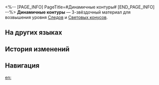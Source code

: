 <%-- [PAGE_INFO]
PageTitle=#Динамичные контуры#
[END_PAGE_INFO] --%>
{{Предмет Инфобокс
|id          = 110202
|Изображение = Предмет Динамичные контуры.png
|Тип         = Материал Следов
|Тип2        = Материал возвышения Светового конуса
|Инвентарь   = Материалы улучшения
|Редкость    = 3
|Эффект      = 
|Описание    = Контурный рисунок Часика, изображающий очертания грёзы. Можно использовать для среднего повышения уровня Следов персонажей {{Цвет|Выделенный|Пути Эрудиции}}.
|Источник1   = [[Чашелист (багровый): Бутон Эрудиции (undefined)]]
|Источник2   = [[Универсальная машина для синтеза: Синтез материалов]]
|Источник3   = [[Неугасаемый пепел]]
|Источник4   = [[Универсальная машина для синтеза: Обмен материалов]]
}}
{{Описание|Без ненужных штрихов изображения Часика выглядят гораздо лучше. Мудрость аниматоров отчётливо прослеживается в каждом кадре танца Часика.<br /><br />''«Тик-так, тик-так! Так держать, друг мой!»''}}
'''Динамичные контуры''' — 3-звёздочный материал для возвышения уровня [[Следы|Следов]] и [[Световые конусы|Световых конусов]].

==На других языках==
{{На других языках
|en   = Dynamic Outlining
|zhs  = 动态线稿
|zht  = 動態線稿
|ja   = 躍動感のある線画
|ko   = 역동적인 선화
|es   = Esbozo dinámico
|fr   = Croquis dynamique
|ru   = Динамичные контуры
|th   = Dynamic Outlining
|vi   = Bản Phác Thảo Nét Động
|de   = Dynamischer Umriss
|id   = Dynamic Outlining
|pt   = Contorno Dinâmico
}}

==История изменений==
{{История изменений|3.5}}

==Навигация==
{{Материалы улучшения Навбокс}}

[[en:]]